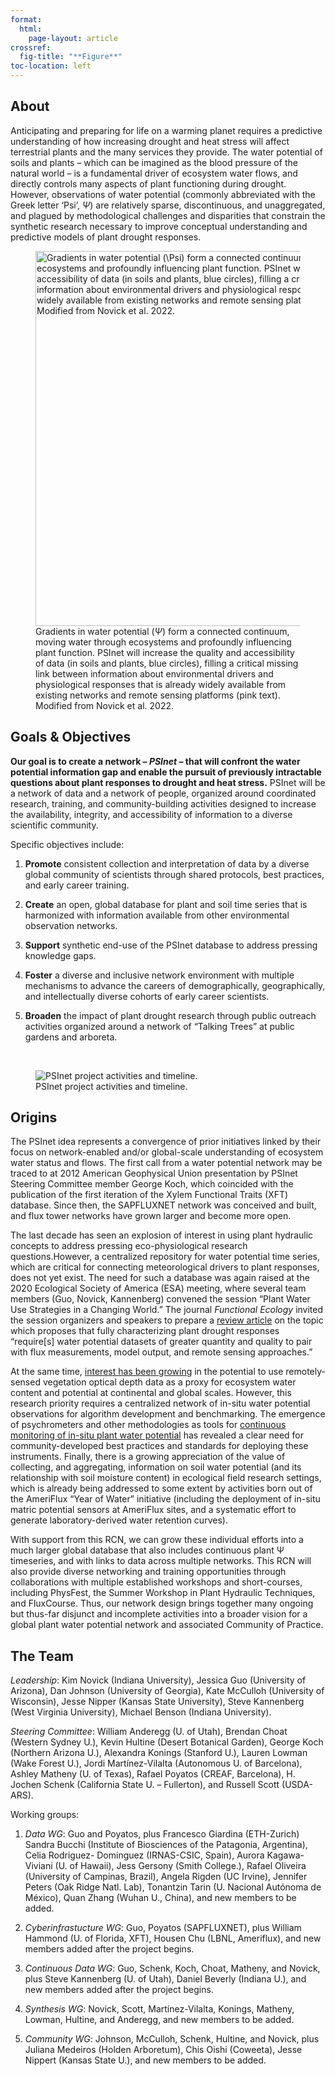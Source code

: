 ```yaml
---
format: 
  html: 
    page-layout: article
crossref: 
  fig-title: "**Figure**"
toc-location: left
---
```


## About 

Anticipating and preparing for life on a warming planet requires a predictive understanding of how increasing drought and heat stress will affect terrestrial plants and the many services they provide. The water potential of soils and plants -- which can be imagined as the blood pressure of the natural world -- is a fundamental driver of ecosystem water flows, and directly controls many aspects of plant functioning during drought. However, observations of water potential (commonly abbreviated with the Greek letter 'Psi', $\Psi$) are relatively sparse, discontinuous, and unaggregated, and plagued by methodological challenges and disparities that constrain the synthetic research necessary to improve conceptual understanding and predictive models of plant drought responses.

![Gradients in water potential ($\Psi$) form a connected continuum, moving water through ecosystems and profoundly influencing plant function. PSInet will increase the quality and accessibility of data (in soils and plants, blue circles), filling a critical missing link between information about environmental drivers and physiological responses that is already widely available from existing networks and remote sensing platforms (pink text). Modified from Novick et al. 2022.](networks.png){#fig-1 width=600 fig-align="center"}


## Goals & Objectives

<b>Our goal is to create a network -- <i>PSInet</i> -- that will confront the water potential information gap and enable the pursuit of previously intractable questions about plant responses to drought and heat stress.</b> PSInet will be a network of data and a network of people, organized around coordinated research, training, and community-building activities designed to increase the availability, integrity, and accessibility of information to a diverse scientific community.

Specific objectives include:

1.  <b>Promote</b> consistent collection and interpretation of data by a diverse global community of scientists through shared protocols, best practices, and early career training.

2.  <b>Create</b> an open, global database for plant and soil time series that is harmonized with information available from other environmental observation networks.

3.  <b>Support</b> synthetic end-use of the PSInet database to address pressing knowledge gaps.

4.  <b>Foster</b> a diverse and inclusive network environment with multiple mechanisms to advance the careers of demographically, geographically, and intellectually diverse cohorts of early career scientists.

5.  <b>Broaden</b> the impact of plant drought research through public outreach activities organized around a network of "Talking Trees" at public gardens and arboreta.

<br>

![PSInet project activities and timeline.](timeline.png){#fig-2 fig-align="center"}

## Origins

The PSInet idea represents a convergence of prior initiatives linked by their focus on network-enabled and/or global-scale understanding of ecosystem water status and flows. The first call from a water potential network may be traced to at 2012 American Geophysical Union presentation by PSInet Steering Committee member George Koch, which coincided with the publication of the first iteration of the Xylem Functional Traits (XFT) database. Since then, the SAPFLUXNET network was conceived and built, and flux tower networks have grown larger and become more open. 

The last decade has seen an explosion of interest in using plant hydraulic concepts to address pressing eco-physiological research questions.However, a centralized repository for water potential time series, which are critical for connecting meteorological drivers to plant responses, does not yet exist. The need for such a database was again raised at the 2020 Ecological Society of America (ESA) meeting, where several team members (Guo, Novick, Kannenberg) convened the session “Plant Water Use Strategies in a Changing World.” The journal <i>Functional Ecology</i> invited the session organizers and speakers to prepare a [review article](https://besjournals.onlinelibrary.wiley.com/doi/full/10.1111/1365-2435.13945) on the topic which proposes that fully characterizing plant drought responses “require[s] water potential datasets of greater quantity and quality to pair with flux measurements, model output, and remote sensing approaches.” 

At the same time, [interest has been growing](https://onlinelibrary.wiley.com/doi/full/10.1111/gcb.15872) in the potential to use remotely-sensed vegetation optical depth data as a proxy for ecosystem water content and potential at continental and global scales. However, this research priority requires a centralized network of in-situ water potential observations for algorithm development and benchmarking. The emergence of psychrometers and other methodologies as tools for [continuous monitoring of in-situ plant water potential](https://nph.onlinelibrary.wiley.com/doi/full/10.1111/nph.16196) has revealed a clear need for community-developed best practices and standards for deploying these instruments. Finally, there is a growing appreciation of the value of collecting, and aggregating, information on soil water potential (and its relationship with soil moisture content) in ecological field research settings, which is already being addressed to some extent by activities born out of the AmeriFlux “Year of Water” initiative (including the deployment of in-situ matric potential sensors at AmeriFlux sites, and a systematic effort to generate laboratory-derived water retention curves). 

With support from this RCN, we can grow these individual efforts into a much larger global database that also includes continuous plant Ψ timeseries, and with links to data across multiple networks. This RCN will also provide diverse networking and training opportunities through collaborations with multiple established workshops and short-courses, including PhysFest, the Summer Workshop in Plant Hydraulic Techniques, and FluxCourse. Thus, our network design brings together many ongoing but thus-far disjunct and incomplete activities into a broader vision for a global plant water potential network and associated Community of Practice. 

## The Team

<i>Leadership</i>: Kim Novick (Indiana University), Jessica Guo (University of Arizona), Dan Johnson (University of Georgia), Kate McCulloh (University of Wisconsin), Jesse Nipper (Kansas State University), Steve Kannenberg (West Virginia University), Michael Benson (Indiana University). 


<i>Steering Committee</i>: William Anderegg (U. of Utah), Brendan Choat (Western Sydney U.), Kevin Hultine (Desert Botanical Garden), George Koch (Northern Arizona U.), Alexandra Konings (Stanford U.), Lauren Lowman (Wake Forest U.), Jordi Martínez-Vilalta (Autonomous U. of Barcelona), Ashley Matheny (U. of Texas), Rafael Poyatos (CREAF, Barcelona), H. Jochen Schenk (California State U. – Fullerton), and Russell Scott (USDA-ARS).

Working groups:

1. <i>Data WG</i>: Guo and Poyatos, plus Francesco Giardina (ETH-Zurich) Sandra Bucchi (Institute of Biosciences of the Patagonia, Argentina),  Celia Rodriguez- Dominguez (IRNAS-CSIC, Spain), Aurora Kagawa-Viviani (U. of Hawaii), Jess Gersony (Smith College.), Rafael Oliveira (University of Campinas, Brazil), Angela Rigden (UC Irvine), Jennifer Peters (Oak Ridge Natl. Lab), Tonantzin Tarin (U. Nacional Autónoma de México), Quan Zhang (Wuhan U., China), and new members to be added. 


2. <i>Cyberinfrastucture WG</i>: Guo, Poyatos (SAPFLUXNET), plus William Hammond (U. of Florida, XFT), Housen Chu (LBNL, Ameriflux), and new members added after the project begins. 


3. <i>Continuous Data WG</i>: Guo, Schenk, Koch, Choat, Matheny, and Novick, plus Steve Kannenberg (U. of Utah), Daniel Beverly (Indiana U.), and new members added after the project begins.


4. <i>Synthesis WG</i>: Novick, Scott, Martínez-Vilalta, Konings, Matheny, Lowman, Hultine, and Anderegg, and new members to be added. 


5. <i>Community WG</i>: Johnson, McCulloh, Schenk, Hultine, and Novick, plus Juliana Medeiros (Holden Arboretum), Chis Oishi (Coweeta), Jesse Nippert (Kansas State U.), and new members to be added. 


